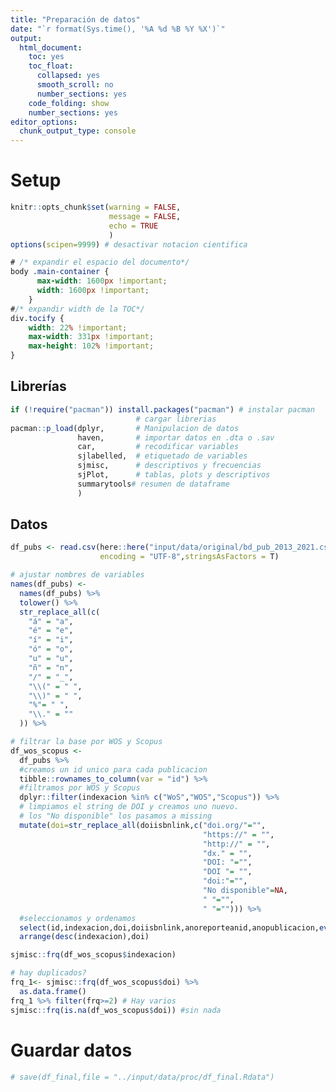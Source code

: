 ```yaml
---
title: "Preparación de datos"
date: "`r format(Sys.time(), '%A %d %B %Y %X')`"
output: 
  html_document: 
    toc: yes
    toc_float:
      collapsed: yes
      smooth_scroll: no
      number_sections: yes
    code_folding: show  
    number_sections: yes
editor_options: 
  chunk_output_type: console
---
```


# Setup

```r
knitr::opts_chunk$set(warning = FALSE, 
                      message = FALSE, 
                      echo = TRUE 
                      )
options(scipen=9999) # desactivar notacion cientifica
```

```css
# /* expandir el espacio del documento*/
body .main-container {
      max-width: 1600px !important;
      width: 1600px !important;
    }
#/* expandir width de la TOC*/
div.tocify {
    width: 22% !important;
    max-width: 331px !important;
    max-height: 102% !important;
}
```

## Librerías

```r
if (!require("pacman")) install.packages("pacman") # instalar pacman
                            # cargar librerias
pacman::p_load(dplyr,       # Manipulacion de datos 
               haven,       # importar datos en .dta o .sav
               car,         # recodificar variables
               sjlabelled,  # etiquetado de variables
               sjmisc,      # descriptivos y frecuencias
               sjPlot,      # tablas, plots y descriptivos
               summarytools# resumen de dataframe
               )
```

## Datos

```r
df_pubs <- read.csv(here::here("input/data/original/bd_pub_2013_2021.csv"),
                    encoding = "UTF-8",stringsAsFactors = T)

# ajustar nombres de variables 
names(df_pubs) <- 
  names(df_pubs) %>%
  tolower() %>%
  str_replace_all(c(
    "á" = "a",
    "é" = "e",
    "í" = "i",
    "ó" = "o",
    "u" = "u",
    "ñ" = "n",
    "/" = "_",
    "\\(" = " ",
    "\\)" = " ",
    "%"= " ",
    "\\." = ""
  )) %>%

```


```r
# filtrar la base por WOS y Scopus
df_wos_scopus <-
  df_pubs %>%
  #creamos un id unico para cada publicacion
  tibble::rownames_to_column(var = "id") %>%
  #filtramos por WOS y Scopus
  dplyr::filter(indexacion %in% c("WoS","WOS","Scopus")) %>% 
  # limpiamos el string de DOI y creamos uno nuevo.
  # los "No disponible" los pasamos a missing
  mutate(doi=str_replace_all(doiisbnlink,c("doi.org/"="",
                                           "https://" = "",
                                           "http://" = "",
                                           "dx." = "",
                                           "DOI: "="",
                                           "DOI "= "",
                                           "doi:"="",
                                           "No disponible"=NA,
                                           " "="",
                                           " "=""))) %>% 
  #seleccionamos y ordenamos
  select(id,indexacion,doi,doiisbnlink,anoreporteanid,anopublicacion,everything()) %>% 
  arrange(desc(indexacion),doi)

sjmisc::frq(df_wos_scopus$indexacion)

# hay duplicados?
frq_1<- sjmisc::frq(df_wos_scopus$doi) %>% 
  as.data.frame()
frq_1 %>% filter(frq>=2) # Hay varios
sjmisc::frq(is.na(df_wos_scopus$doi)) #sin nada
```

# Guardar datos

```r
# save(df_final,file = "../input/data/proc/df_final.Rdata")
```



